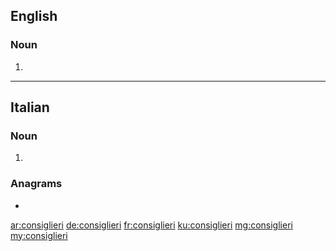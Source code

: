 ==English==

===Noun===
{{head|en|noun plural form}}

# {{plural of|consigliere|lang=en}}

----

==Italian==

===Noun===
{{head|it|noun plural form|g=m|g2=f}}

# {{plural of|consigliere|lang=it}}

===Anagrams===
* {{l|it|ingelosirci}}

[[ar:consiglieri]]
[[de:consiglieri]]
[[fr:consiglieri]]
[[ku:consiglieri]]
[[mg:consiglieri]]
[[my:consiglieri]]